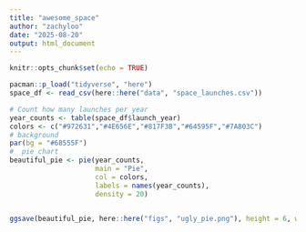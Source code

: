 ```yaml
---
title: "awesome_space"
author: "zachyloo"
date: "2025-08-20"
output: html_document
---
```


```r
knitr::opts_chunk$set(echo = TRUE)
```

```r
pacman::p_load("tidyverse", "here")
space_df <- read_csv(here::here("data", "space_launches.csv"))
```

```r
# Count how many launches per year
year_counts <- table(space_df$launch_year)
colors <- c("#972631","#4E656E","#817F3B","#64595F","#7A803C")
# background
par(bg = "#68555F")
#  pie chart
beautiful_pie <- pie(year_counts,
                     main = "Pie", 
                     col = colors,
                     labels = names(year_counts),
                     density = 20)
    
```

```r
ggsave(beautiful_pie, here::here("figs", "ugly_pie.png"), height = 6, width = 7)
```

